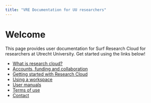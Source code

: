 ```yaml
---
title: "VRE Documentation for UU researchers"
---
```


# Welcome

This page provides user documentation for Surf Research Cloud for researchers at Utrecht University. Get started using the links below!

- [What is research cloud?](docs/research-cloud-intro.qmd)
- [Accounts, funding and collaboration](docs/accounts.qmd)
- [Getting started with Research Cloud](docs/getting-started.qmd)
- [Using a workspace](docs/workspace-catalogue.qmd)
- [User manuals](docs/manuals.qmd)
- [Terms of use](docs/terms-of-use.qmd)
- [Contact](docs/contact.qmd)
